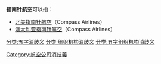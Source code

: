 '''指南针航空'''可以指：

* [[北美指南针航空|北美指南针航空]]（Compass Airlines）
* [[澳大利亚指南针航空|澳大利亚指南针航空]]（Compass Airlines）

{{disambig}}
[[Category:航空公司消歧義|Category:航空公司消歧義]]
[[分类:五字消歧义|分类:五字消歧义]]
[[分类:组织机构消歧义|分类:组织机构消歧义]]
[[分类:五字组织机构消歧义|分类:五字组织机构消歧义]]